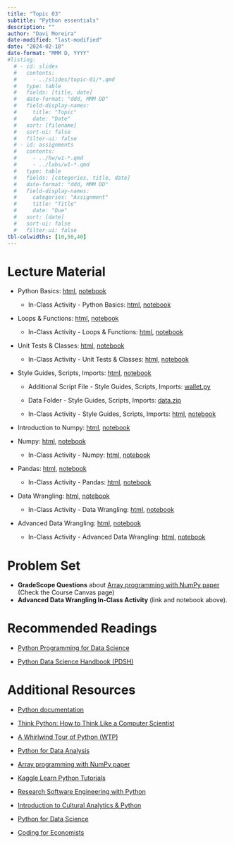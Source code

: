```yaml
---
title: "Topic 03"
subtitle: "Python essentials"
description: ""
author: "Davi Moreira"
date-modified: "last-modified"
date: "2024-02-18"
date-format: "MMM D, YYYY"
#listing:
  # - id: slides
  #   contents:
  #     - ../slides/topic-01/*.qmd
  #   type: table
  #   fields: [title, date]
  #   date-format: "ddd, MMM DD"
  #   field-display-names:
  #     title: "Topic"
  #     date: "Date"
  #   sort: [filename]
  #   sort-ui: false
  #   filter-ui: false
  # - id: assignments
  #   contents:
  #     - ../hw/w1-*.qmd
  #     - ../labs/w1-*.qmd
  #   type: table
  #   fields: [categories, title, date]
  #   date-format: "ddd, MMM DD"
  #   field-display-names:
  #     categories: "Assignment"
  #     title: "Title"
  #     date: "Due"
  #   sort: [date]
  #   sort-ui: false
  #   filter-ui: false
tbl-colwidths: [10,50,40]
---
```


<!---# Slides

-   [Topic 01:Introduction, Set up, IDEs, Command line](/slides/topic-02.html)

--->


# Lecture Material

-   Python Basics: [html](/lecture_material/material-topic-03/01-py-basics.html){target="_blank"}, [notebook](https://github.com/davi-moreira/2024S_dsc_emory_qtm_350/blob/main/docs/lecture_material/material-topic-03/_01-py-basics.ipynb){target="_blank"}

    -   In-Class Activity - Python Basics: [html](/lecture_material/material-topic-03/01-py-basics-practice.html){target="_blank"}, [notebook](https://github.com/davi-moreira/2024S_dsc_emory_qtm_350/blob/main/docs/lecture_material/material-topic-03/_01-py-basics-practice.ipynb){target="_blank"}
    
-   Loops & Functions: [html](/lecture_material/material-topic-03/02-py-loops-functions.html){target="_blank"}, [notebook](https://github.com/davi-moreira/2024S_dsc_emory_qtm_350/blob/main/docs/lecture_material/material-topic-03/_02-py-loops-functions.ipynb){target="_blank"}

    -   In-Class Activity - Loops & Functions: [html](/lecture_material/material-topic-03/02-py-loops-functions-practice.html){target="_blank"}, [notebook](https://github.com/davi-moreira/2024S_dsc_emory_qtm_350/blob/main/docs/lecture_material/material-topic-03/_02-py-loops-functions-practice.ipynb){target="_blank"}

-   Unit Tests & Classes: [html](/lecture_material/material-topic-03/03-py-tests-classes.html){target="_blank"}, [notebook](https://github.com/davi-moreira/2024S_dsc_emory_qtm_350/blob/main/docs/lecture_material/material-topic-03/_03-py-tests-classes.ipynb){target="_blank"}

    -   In-Class Activity - Unit Tests & Classes: [html](/lecture_material/material-topic-03/03-py-tests-classes-practice.html){target="_blank"}, [notebook](https://github.com/davi-moreira/2024S_dsc_emory_qtm_350/blob/main/docs/lecture_material/material-topic-03/_03-py-tests-classes-practice.ipynb){target="_blank"}

-   Style Guides, Scripts, Imports: [html](/lecture_material/material-topic-03/04-py-style-scripts-imports.html){target="_blank"}, [notebook](https://github.com/davi-moreira/2024S_dsc_emory_qtm_350/blob/main/docs/lecture_material/material-topic-03/_04-py-style-scripts-imports.ipynb){target="_blank"}

    -   Additional Script File - Style Guides, Scripts, Imports: [wallet.py](https://github.com/davi-moreira/2024S_dsc_emory_qtm_350/blob/main/docs/lecture_material/material-topic-03/wallet.py ){target="_blank"}

    -   Data Folder - Style Guides, Scripts, Imports: [data.zip](https://github.com/davi-moreira/2024S_dsc_emory_qtm_350/blob/main/docs/lecture_material/material-topic-03/data.zip ){target="_blank"}
    
    -   In-Class Activity - Style Guides, Scripts, Imports: [html](/lecture_material/material-topic-03/04-py-style-scripts-imports-practice.html){target="_blank"}, [notebook](https://github.com/davi-moreira/2024S_dsc_emory_qtm_350/blob/main/docs/lecture_material/material-topic-03/_04-py-style-scripts-imports-practice.ipynb){target="_blank"}

-   Introduction to Numpy: [html](/lecture_material/material-topic-03/05-py-numpy.html){target="_blank"}, [notebook](https://github.com/davi-moreira/2024S_dsc_emory_qtm_350/blob/main/docs/lecture_material/material-topic-03/_05-py-numpy.ipynb){target="_blank"}

-   Numpy: [html](/lecture_material/material-topic-03/06-py-numpy-addendum.html){target="_blank"}, [notebook](https://github.com/davi-moreira/2024S_dsc_emory_qtm_350/blob/main/docs/lecture_material/material-topic-03/_06-py-numpy-addendum.ipynb){target="_blank"}

    -   In-Class Activity - Numpy: [html](/lecture_material/material-topic-03/06-py-numpy-practice.html){target="_blank"}, [notebook](https://github.com/davi-moreira/2024S_dsc_emory_qtm_350/blob/main/docs/lecture_material/material-topic-03/_06-py-numpy-practice.ipynb){target="_blank"}


-   Pandas: [html](/lecture_material/material-topic-03/07-py-pandas.html){target="_blank"}, [notebook](https://github.com/davi-moreira/2024S_dsc_emory_qtm_350/blob/main/docs/lecture_material/material-topic-03/_07-py-pandas.ipynb){target="_blank"}

    -   In-Class Activity - Pandas: [html](/lecture_material/material-topic-03/07-py-pandas-practice.html){target="_blank"}, [notebook](https://github.com/davi-moreira/2024S_dsc_emory_qtm_350/blob/main/docs/lecture_material/material-topic-03/_07-py-pandas-practice.ipynb){target="_blank"}

-   Data Wrangling: [html](/lecture_material/material-topic-03/08-py-wrangling-basics.html){target="_blank"}, [notebook](https://github.com/davi-moreira/2024S_dsc_emory_qtm_350/blob/main/docs/lecture_material/material-topic-03/_08-py-wrangling-basics.ipynb){target="_blank"}

    -   In-Class Activity - Data Wrangling: [html](/lecture_material/material-topic-03/08-py-wrangling-basics-practice.html){target="_blank"}, [notebook](https://github.com/davi-moreira/2024S_dsc_emory_qtm_350/blob/main/docs/lecture_material/material-topic-03/_08-py-wrangling-basics-practice.ipynb){target="_blank"}

-   Advanced Data Wrangling: [html](/lecture_material/material-topic-03/_09-py-wrangling-advanced.html){target="_blank"}, [notebook](https://github.com/davi-moreira/2024S_dsc_emory_qtm_350/blob/main/docs/lecture_material/material-topic-03/_09-py-wrangling-advanced.ipynb){target="_blank"}

    -   In-Class Activity - Advanced Data Wrangling: [html](/lecture_material/material-topic-03/09-py-wrangling-advanced-practice.html){target="_blank"}, [notebook](https://github.com/davi-moreira/2024S_dsc_emory_qtm_350/blob/main/docs/lecture_material/material-topic-03/_09-py-wrangling-advanced-practice.ipynb){target="_blank"}


# Problem Set

- **GradeScope Questions** about [Array programming with NumPy paper](https://www.nature.com/articles/s41586-020-2649-2){target="_blank"} (Check the Course Canvas page) 
- **Advanced Data Wrangling In-Class Activity** (link and notebook above).

# Recommended Readings

-   [Python Programming for Data Science](https://www.tomasbeuzen.com/python-programming-for-data-science/README.html){target="_blank"}

-   [Python Data Science Handbook (PDSH)](https://github.com/jakevdp/PythonDataScienceHandbook){target="_blank"}

# Additional Resources

-   [Python documentation](https://docs.python.org/3/index.html){target="_blank"}

-   [Think Python: How to Think Like a Computer Scientist](https://greenteapress.com/wp/think-python/){target="_blank"}

-   [A Whirlwind Tour of Python (WTP)](https://jakevdp.github.io/WhirlwindTourOfPython/index.html){target="_blank"}

-   [Python for Data Analysis](https://wesmckinney.com/book/){target="_blank"}

- [Array programming with NumPy paper](https://www.nature.com/articles/s41586-020-2649-2){target="_blank"}

-   [Kaggle Learn Python Tutorials](https://www.kaggle.com/learn/python){target="_blank"}

- [Research Software Engineering with Python](https://merely-useful.tech/py-rse/index.html)

- [Introduction to Cultural Analytics & Python](https://melaniewalsh.github.io/Intro-Cultural-Analytics/welcome.html)

- [Python for Data Science](https://aeturrell.github.io/python4DS/welcome.html) 

- [Coding for Economists](https://aeturrell.github.io/coding-for-economists/intro.htm) 





